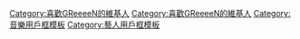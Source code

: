 {{Userbox
  |border-c = #000000
  |border-s = 1
  |id-c     = #8cd114
  |id-s     = 12
  |id-fc    = #FFFFFF
  |info-c   = lightyellow
  |info-s   = 10
  |info-fc  = #000000
  |id       = GReeeeN
  |info     = 這個用戶非常喜歡<br>'''[[GReeeeN]]'''。
}}<includeonly>[[Category:喜歡GReeeeN的維基人]]</includeonly><noinclude>[[Category:喜歡GReeeeN的維基人]][[Category:音樂用戶框模板]][[Category:藝人用戶框模板]]</noinclude>